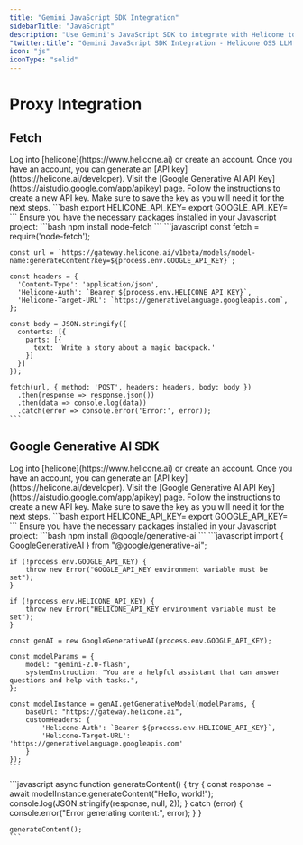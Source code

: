 ```yaml
---
title: "Gemini JavaScript SDK Integration"
sidebarTitle: "JavaScript"
description: "Use Gemini's JavaScript SDK to integrate with Helicone to log your Gemini AI usage."
"twitter:title": "Gemini JavaScript SDK Integration - Helicone OSS LLM Observability"
icon: "js"
iconType: "solid"
---
```


# Proxy Integration

## Fetch

<Steps>
  <Step title="Create an account + Generate an API Key">
    Log into [helicone](https://www.helicone.ai) or create an account. Once you have an account, you
    can generate an [API key](https://helicone.ai/developer).
  </Step>
  <Step title="Create Google Generative AI API Key">
    Visit the [Google Generative AI API Key](https://aistudio.google.com/app/apikey) page.
    Follow the instructions to create a new API key. Make sure to save the key as you will need it for the next steps.
  </Step>
  <Step title="Set API keys as environment variables">
    ```bash
    export HELICONE_API_KEY=<your Helicone API key>
    export GOOGLE_API_KEY=<your Google Generative AI API key>
    ```
  </Step>
  <Step title="Install necessary packages">
    Ensure you have the necessary packages installed in your Javascript project:
    ```bash
    npm install node-fetch
    ```
  </Step>
  <Step title="Send a request using fetch">
    ```javascript
    const fetch = require('node-fetch');

    const url = `https://gateway.helicone.ai/v1beta/models/model-name:generateContent?key=${process.env.GOOGLE_API_KEY}`;

    const headers = {
      'Content-Type': 'application/json',
      'Helicone-Auth': `Bearer ${process.env.HELICONE_API_KEY}`,
      'Helicone-Target-URL': `https://generativelanguage.googleapis.com`,
    };

    const body = JSON.stringify({
      contents: [{
        parts: [{
          text: 'Write a story about a magic backpack.'
        }]
      }]
    });

    fetch(url, { method: 'POST', headers: headers, body: body })
      .then(response => response.json())
      .then(data => console.log(data))
      .catch(error => console.error('Error:', error));
    ```

  </Step>
</Steps>

## Google Generative AI SDK

<Steps>
  <Step title="Create an account + Generate an API Key">
    Log into [helicone](https://www.helicone.ai) or create an account. Once you have an account, you
    can generate an [API key](https://helicone.ai/developer).
  </Step>
  <Step title="Create Google Generative AI API Key">
    Visit the [Google Generative AI API Key](https://aistudio.google.com/app/apikey) page.
    Follow the instructions to create a new API key. Make sure to save the key as you will need it for the next steps.
  </Step>
  <Step title="Set API keys as environment variables">
    ```bash
    export HELICONE_API_KEY=<your Helicone API key>
    export GOOGLE_API_KEY=<your Google Generative AI API key>
    ```
  </Step>
  <Step title="Install necessary packages">
    Ensure you have the necessary packages installed in your Javascript project:
    ```bash
    npm install @google/generative-ai
    ```
  </Step>
  <Step title="Import and configure the client">
    ```javascript
    import { GoogleGenerativeAI } from "@google/generative-ai";

    if (!process.env.GOOGLE_API_KEY) {
        throw new Error("GOOGLE_API_KEY environment variable must be set");
    }

    if (!process.env.HELICONE_API_KEY) {
        throw new Error("HELICONE_API_KEY environment variable must be set");
    }

    const genAI = new GoogleGenerativeAI(process.env.GOOGLE_API_KEY);

    const modelParams = {
        model: "gemini-2.0-flash",
        systemInstruction: "You are a helpful assistant that can answer questions and help with tasks.",
    };

    const modelInstance = genAI.getGenerativeModel(modelParams, {
        baseUrl: "https://gateway.helicone.ai",
        customHeaders: {
            'Helicone-Auth': `Bearer ${process.env.HELICONE_API_KEY}`,
            'Helicone-Target-URL': 'https://generativelanguage.googleapis.com'
        }
    });
    ```

  </Step>
  <Step title="Generate content using the model">
    ```javascript
    async function generateContent() {
      try {
          const response = await modelInstance.generateContent("Hello, world!");
          console.log(JSON.stringify(response, null, 2));
      } catch (error) {
          console.error("Error generating content:", error);
      }
    }

    generateContent();
    ```

  </Step>
</Steps>

